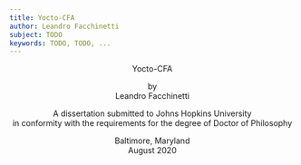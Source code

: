 ```yaml
---
title: Yocto-CFA
author: Leandro Facchinetti
subject: TODO
keywords: TODO, TODO, ...
---
```


<header>
  <div class="title-page">
    <p class="title">Yocto-CFA</p>
    <p class="author">
      by
      <br />
      Leandro Facchinetti
    </p>
    <p class="statement">
      A dissertation submitted to Johns Hopkins University
      <br />
      in conformity with the requirements for the degree of Doctor of Philosophy
    </p>
    <p class="publishing-location">
      Baltimore, Maryland
      <br />
      August 2020
    </p>
  </div>
</header>

<main></main>

<footer></footer>
